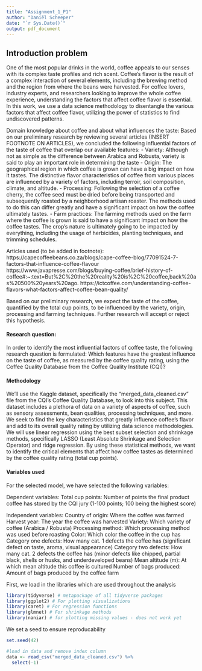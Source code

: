```yaml
---
title: "Assignment_1_P1"
author: "Daniël Scheeper"
date: "`r Sys.Date()`"
output: pdf_document
---
```


## Introduction problem ##
One of the most popular drinks in the world, coffee appeals to our senses with its complex taste profiles and rich scent. Coffee's flavor is the result of a complex interaction of several elements, including the brewing method and the region from where the beans were harvested. For coffee lovers, industry experts, and researchers looking to improve the whole coffee experience, understanding the factors that affect coffee flavor is essential. In this work, we use a data science methodology to disentangle the various factors that affect coffee flavor, utilizing the power of statistics to find undiscovered patterns.

Domain knowledge about coffee and about what influences the taste:
Based on our preliminary research by reviewing several articles (INSERT FOOTNOTE ON ARTICLES), we concluded the following influential factors of the taste of coffee that overlap our available features:
- Variety: Although not as simple as the difference between Arabica and Robusta, variety is said to play an important role in determining the taste
- Origin: The geographical region in which coffee is grown can have a big impact on how it tastes. The distinctive flavor characteristics of coffee from various places are influenced by a variety of factors, including terroir, soil composition, climate, and altitude.
- Processing: Following the selection of a coffee cherry, the coffee seed must be dried before being transported and subsequently roasted by a neighborhood artisan roaster. The methods used to do this can differ greatly and have a significant impact on how the coffee ultimately tastes. 
- Farm practices: The farming methods used on the farm where the coffee is grown is said to have a significant impact on how the coffee tastes. The crop's nature is ultimately going to be impacted by everything, including the usage of herbicides, planting techniques, and trimming schedules.

Articles used (to be added in footnote):
https://capecoffeebeans.co.za/blogs/cape-coffee-blog/77091524-7-factors-that-influence-coffee-flavour
https://www.javapresse.com/blogs/buying-coffee/brief-history-of-coffee#:~:text=But%2C%20the%20reality%20is%2C%20coffee,back%20as%20500%20years%20ago.
https://ictcoffee.com/understanding-coffee-flavors-what-factors-affect-coffee-bean-quality/

Based on our preliminary research, we expect the taste of the coffee, quantified by the total cup points, to be influenced by the variety, origin, processing and farming techniques. Further research will accept or reject this hypothesis.

#### Research question:
In order to identify the most influential factors of coffee taste, the following research question is formulated:
Which features have the greatest influence on the taste of coffee, as measured by the coffee quality rating, using the Coffee Quality Database from the Coffee Quality Institute (CQI)?

#### Methodology
We'll use the Kaggle dataset, specifically the "merged_data_cleaned.csv" file from the CQI's Coffee Quality Database, to look into this subject. This dataset includes a plethora of data on a variety of aspects of coffee, such as sensory assessments, bean qualities, processing techniques, and more. We seek to find the key characteristics that greatly influence coffee's flavor and add to its overall quality rating by utilizing data science methodologies. We will use linear regression using the best subset selection and shrinkage methods, specifically LASSO (Least Absolute Shrinkage and Selection Operator) and ridge regression. By using these statistical methods, we want to identify the critical elements that affect how coffee tastes as determined by the coffee quality rating (total cup points).

#### Variables used 
For the selected model, we have selected the following variables:

Dependent variables:
Total cup points: Number of points the final product coffee has stored by the CQI jury (1-100 points; 100 being the highest score)

Independent variables:
Country of origin: Where the coffee was farmed
Harvest year: The year the coffee was harvested
Variety: Which variety of coffee (Arabica / Robusta)
Processing method: Which processing method was used before roasting
Color: Which color the coffee in the cup has
Category one defects: How many cat. 1 defects the coffee has (significant defect on taste, aroma, visual appearance)
Category two defects: How many cat. 2 defects the coffee has (minor defects like chipped, partial black, shells or husks, and underdeveloped beans)
Mean altitude (m): At which mean altitude this coffee is cultured
Number of bags produced: Amount of bags produced by the coffee farm



First, we load in the libraries which are used throughout the analysis
```r
library(tidyverse) # metapackage of all tidyverse packages
library(ggplot2) # For plotting visualizations
library(caret) # For regression functions
library(glmnet) # For shrinkage methods
library(naniar) # for plotting missing values - does not work yet
```


We set a seed to ensure reproducability
```r
set.seed(42)
```


```r
#load in data and remove index column
data <- read_csv("merged_data_cleaned.csv") %>% 
  select(-1)
```

